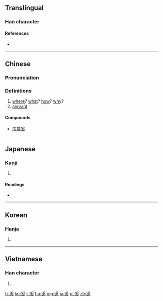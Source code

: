 ==Translingual==

===Han character===
{{Han char|rn=37|rad=大|as=07|sn=10|four=20430|canj=BVIK|ids=⿱⿱爫幺大}}

====References====
* {{Han ref|kx=0252.100|dkj=05930|dj=0514.050|hdz=10541.110|uh=595A|ud=22874|bh=AE4F|bd=44623}}

----

==Chinese==
{{zh-forms}}

===Pronunciation===
{{zh-pron
|m=xī
|c=hai4
|mc=y
|oc=y
|ma=
|cat=conj,adv,pron,n
}}

===Definitions===
# [[where]]? [[what]]? [[how]]? [[why]]?
# [[servant]]

====Compounds====
* [[库莫奚]]

----

==Japanese==

===Kanji===
{{ja-kanji|grade=|rs=大07}}

# {{defn|lang=ja|sort=大07}}

====Readings====
* {{ja-readings|on=[[けい]] (kei)|kun=[[なんぞ]] (nanzo)}}

----

==Korean==

===Hanja===
{{ko-hanja|hangeul=해|rv=hae|mr=hae}}

# {{defn|lang=ko|sort=大07}}

----

==Vietnamese==

===Han character===
{{vi-hantu|[[hề]]|rs=大07}}

# {{defn|lang=vi|sort=大07}}

[[fr:奚]]
[[ko:奚]]
[[li:奚]]
[[hu:奚]]
[[mg:奚]]
[[ja:奚]]
[[pl:奚]]
[[zh:奚]]
